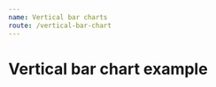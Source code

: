```yaml
---
name: Vertical bar charts
route: /vertical-bar-chart
---
```



# Vertical bar chart example
<Playground>
    <VerticalBarChart
        showBarLabel
        yComplement='%'
        xType='category'
        yType='value'
        color='green'
        title='Bar Chart example'
        toolboxTooltip={{ saveAsImage: 'save' }}
        tooltip={ { label: 'Equipamento', result: 'Disponibilidade' } }
        data={ [
          {
            label: 'NG209',
            result: '100',
            itemId: 1
          }
        ] }       
  />
</Playground>

